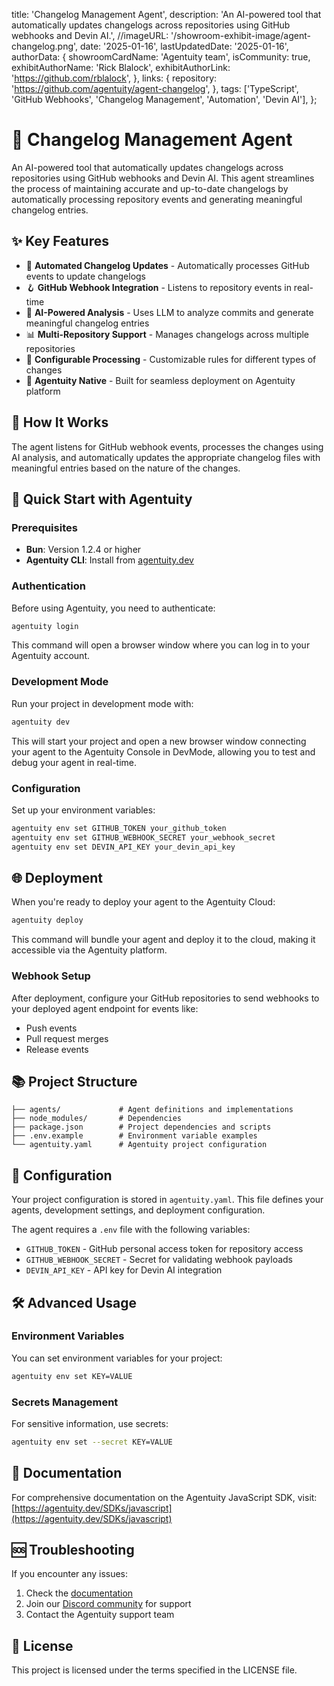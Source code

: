   title: 'Changelog Management Agent',
  description: 'An AI-powered tool that automatically updates changelogs across repositories using GitHub webhooks and Devin AI.',
  //imageURL: '/showroom-exhibit-image/agent-changelog.png',
  date: '2025-01-16',
  lastUpdatedDate: '2025-01-16',
  authorData: {
    showroomCardName: 'Agentuity team',
    isCommunity: true,
    exhibitAuthorName: 'Rick Blalock',
    exhibitAuthorLink: 'https://github.com/rblalock',
  },
  links: {
    repository: 'https://github.com/agentuity/agent-changelog',
  },
  tags: ['TypeScript', 'GitHub Webhooks', 'Changelog Management', 'Automation', 'Devin AI'],
};

# 📝 Changelog Management Agent

An AI-powered tool that automatically updates changelogs across repositories using GitHub webhooks and Devin AI. This agent streamlines the process of maintaining accurate and up-to-date changelogs by automatically processing repository events and generating meaningful changelog entries.

## ✨ Key Features

- 🔄 **Automated Changelog Updates** - Automatically processes GitHub events to update changelogs
- 🪝 **GitHub Webhook Integration** - Listens to repository events in real-time
- 🤖 **AI-Powered Analysis** - Uses LLM to analyze commits and generate meaningful changelog entries
- 📊 **Multi-Repository Support** - Manages changelogs across multiple repositories
- 🔧 **Configurable Processing** - Customizable rules for different types of changes
- 🚀 **Agentuity Native** - Built for seamless deployment on Agentuity platform

## 🔄 How It Works

The agent listens for GitHub webhook events, processes the changes using AI analysis, and automatically updates the appropriate changelog files with meaningful entries based on the nature of the changes.

## 🚀 Quick Start with Agentuity

### Prerequisites

- **Bun**: Version 1.2.4 or higher
- **Agentuity CLI**: Install from [agentuity.dev](https://agentuity.dev)

### Authentication

Before using Agentuity, you need to authenticate:

```bash
agentuity login
```

This command will open a browser window where you can log in to your Agentuity account.

### Development Mode

Run your project in development mode with:

```bash
agentuity dev
```

This will start your project and open a new browser window connecting your agent to the Agentuity Console in DevMode, allowing you to test and debug your agent in real-time.

### Configuration

Set up your environment variables:

```bash
agentuity env set GITHUB_TOKEN your_github_token
agentuity env set GITHUB_WEBHOOK_SECRET your_webhook_secret
agentuity env set DEVIN_API_KEY your_devin_api_key
```

## 🌐 Deployment

When you're ready to deploy your agent to the Agentuity Cloud:

```bash
agentuity deploy
```

This command will bundle your agent and deploy it to the cloud, making it accessible via the Agentuity platform.

### Webhook Setup

After deployment, configure your GitHub repositories to send webhooks to your deployed agent endpoint for events like:
- Push events
- Pull request merges
- Release events

## 📚 Project Structure

```
├── agents/             # Agent definitions and implementations
├── node_modules/       # Dependencies
├── package.json        # Project dependencies and scripts
├── .env.example        # Environment variable examples
└── agentuity.yaml      # Agentuity project configuration
```

## 🔧 Configuration

Your project configuration is stored in `agentuity.yaml`. This file defines your agents, development settings, and deployment configuration.

The agent requires a `.env` file with the following variables:
- `GITHUB_TOKEN` - GitHub personal access token for repository access
- `GITHUB_WEBHOOK_SECRET` - Secret for validating webhook payloads
- `DEVIN_API_KEY` - API key for Devin AI integration

## 🛠️ Advanced Usage

### Environment Variables

You can set environment variables for your project:

```bash
agentuity env set KEY=VALUE
```

### Secrets Management

For sensitive information, use secrets:

```bash
agentuity env set --secret KEY=VALUE
```

## 📖 Documentation

For comprehensive documentation on the Agentuity JavaScript SDK, visit:
[https://agentuity.dev/SDKs/javascript](https://agentuity.dev/SDKs/javascript)

## 🆘 Troubleshooting

If you encounter any issues:

1. Check the [documentation](https://agentuity.dev/SDKs/javascript)
2. Join our [Discord community](https://discord.gg/agentuity) for support
3. Contact the Agentuity support team

## 📝 License

This project is licensed under the terms specified in the LICENSE file.
